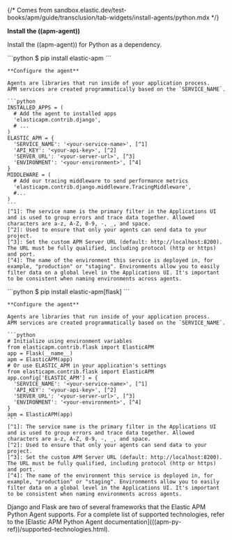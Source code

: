 {/* Comes from sandbox.elastic.dev/test-books/apm/guide/transclusion/tab-widgets/install-agents/python.mdx */}

**Install the ((apm-agent))**

Install the ((apm-agent)) for Python as a dependency.

<DocTabs>
  <DocTab name="Django">
    ```python
    $ pip install elastic-apm
    ```

    **Configure the agent**

    Agents are libraries that run inside of your application process.
    APM services are created programmatically based on the `SERVICE_NAME`.

    ```python
    INSTALLED_APPS = (
      # Add the agent to installed apps
      'elasticapm.contrib.django',
      # ...
    )
    ELASTIC_APM = {
      'SERVICE_NAME': '<your-service-name>', [^1]
      'API_KEY': '<your-api-key>', [^2]
      'SERVER_URL': '<your-server-url>', [^3]
      'ENVIRONMENT': '<your-environment>', [^4]
    }
    MIDDLEWARE = (
      # Add our tracing middleware to send performance metrics
      'elasticapm.contrib.django.middleware.TracingMiddleware',
      #...
    )
    ```
    [^1]: The service name is the primary filter in the Applications UI and is used to group errors and trace data together. Allowed characters are a-z, A-Z, 0-9, -, _, and space.
    [^2]: Used to ensure that only your agents can send data to your project.
    [^3]: Set the custom APM Server URL (default: http://localhost:8200). The URL must be fully qualified, including protocol (http or https) and port.
    [^4]: The name of the environment this service is deployed in, for example, "production" or "staging". Environments allow you to easily filter data on a global level in the Applications UI. It's important to be consistent when naming environments across agents.
  </DocTab>
  <DocTab name="Flask">
    ```python
    $ pip install elastic-apm[flask]
    ```

    **Configure the agent**

    Agents are libraries that run inside of your application process.
    APM services are created programmatically based on the `SERVICE_NAME`.

    ```python
    # Initialize using environment variables
    from elasticapm.contrib.flask import ElasticAPM
    app = Flask(__name__)
    apm = ElasticAPM(app)
    # Or use ELASTIC_APM in your application's settings
    from elasticapm.contrib.flask import ElasticAPM
    app.config['ELASTIC_APM'] = {
      'SERVICE_NAME': '<your-service-name>', [^1]
      'API_KEY': '<your-api-key>', [^2]
      'SERVER_URL': '<your-server-url>', [^3]
      'ENVIRONMENT': '<your-environment>', [^4]
    }
    apm = ElasticAPM(app)
    ```
    [^1]: The service name is the primary filter in the Applications UI and is used to group errors and trace data together. Allowed characters are a-z, A-Z, 0-9, -, _, and space.
    [^2]: Used to ensure that only your agents can send data to your project.
    [^3]: Set the custom APM Server URL (default: http://localhost:8200). The URL must be fully qualified, including protocol (http or https) and port.
    [^4]: The name of the environment this service is deployed in, for example, "production" or "staging". Environments allow you to easily filter data on a global level in the Applications UI. It's important to be consistent when naming environments across agents.

  </DocTab>
</DocTabs>

<DocCallOut title="Note">
Django and Flask are two of several frameworks that the Elastic APM Python Agent
supports. For a complete list of supported technologies, refer to the
[Elastic APM Python Agent documentation](((apm-py-ref))/supported-technologies.html).
</DocCallOut>
